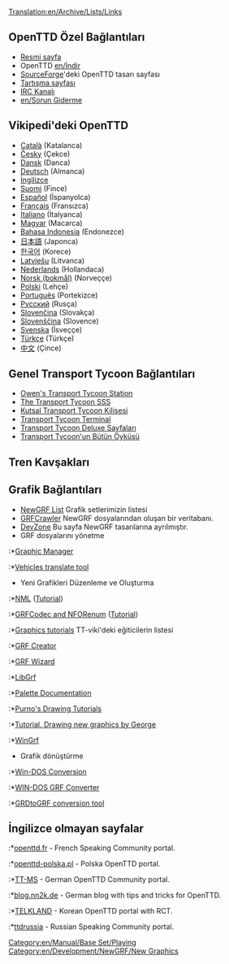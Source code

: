 [[Translation:en/Archive/Lists/Links]]
{{tr/İçindekiler}}

==OpenTTD Özel Bağlantıları==
*[http://www.openttd.org Resmi sayfa]
* OpenTTD [[en/İndir]] 
*[http://sourceforge.net/projects/openttd SourceForge]'deki OpenTTD tasarı sayfası
*[http://www.tt-forums.net/viewforum.php?f=55 Tartışma sayfası]
*[irc://irc.oftc.net/openttd IRC Kanalı]
*[[en/Sorun Giderme]]

==Vikipedi'deki OpenTTD==
*[http://ca.wikipedia.org/wiki/OpenTTD Català] (Katalanca)
*[http://cs.wikipedia.org/wiki/OpenTTD Česky] (Çekce)
*[http://da.wikipedia.org/wiki/OpenTTD Dansk] (Danca)
*[http://de.wikipedia.org/wiki/OpenTTD Deutsch] (Almanca)
*[http://en.wikipedia.org/wiki/OpenTTD İngilizce]
*[http://fi.wikipedia.org/wiki/OpenTTD Suomi] (Fince)
*[http://es.wikipedia.org/wiki/OpenTTD Español] (İspanyolca)
*[http://fr.wikipedia.org/wiki/OpenTTD Français] (Fransızca)
*[http://it.wikipedia.org/wiki/Transport_Tycoon Italiano] (İtalyanca)
*[http://hu.wikipedia.org/wiki/OpenTTD Magyar] (Macarca)
*[http://id.wikipedia.org/wiki/OpenTTD Bahasa Indonesia] (Endonezce)
*[http://ja.wikipedia.org/wiki/OpenTTD 日本語] (Japonca)
*[http://ko.wikipedia.org/wiki/OpenTTD 한국어] (Korece)
*[http://lv.wikipedia.org/wiki/OpenTTD Latviešu] (Litvanca)
*[http://nl.wikipedia.org/wiki/OpenTTD Nederlands] (Hollandaca)
*[http://no.wikipedia.org/wiki/OpenTTD Norsk (bokmål)] (Norveççe)
*[http://pl.wikipedia.org/wiki/OpenTTD Polski] (Lehçe)
*[http://pt.wikipedia.org/wiki/OpenTTD Português] (Portekizce)
*[http://ru.wikipedia.org/wiki/OpenTTD Русский] (Rusça)
*[http://sk.wikipedia.org/wiki/OpenTTD Slovenčina] (Slovakça)
*[http://sl.wikipedia.org/wiki/OpenTTD Slovenščina] (Slovence)
*[http://sv.wikipedia.org/wiki/OpenTTD Svenska] (İsveççe)
*[http://tr.wikipedia.org/wiki/OpenTTD Türkçe] (Türkçe)
*[http://zh.wikipedia.org/wiki/OpenTTD 中文] (Çince)

==Genel Transport Tycoon Bağlantıları==
*[http://www.transporttycoon.net/ Owen's Transport Tycoon Station]
*[http://i-want-a-website.com/about-tt/ The Transport Tycoon SSS]
*[http://www.nylon.net/ttd/index.html Kutsal Transport Tycoon Kilisesi]
*[http://www.tt-terminal.co.uk Transport Tycoon Terminal]
*[http://www.tycoongames.net/ttdpages.html Transport Tycoon Deluxe Sayfaları]
*[http://www.squidoo.com/history-of-transport-tycoon/ Transport Tycoon'un Bütün Öyküsü]

== Tren Kavşakları ==
{{en/Links/Train Junctions}}

==Grafik Bağlantıları==
* [[en/Community/NewGRF/Main Page|NewGRF List]] Grafik setlerimizin listesi
* [http://grfcrawler.tt-forums.net/ GRFCrawler] NewGRF dosyalarından oluşan bir veritabanı.
* [http://dev.openttdcoop.org/ DevZone] Bu sayfa NewGRF tasarılarına ayrılmıştır.
*GRF dosyalarını yönetme
:*[http://ttdpatch.de.vu Graphic Manager]
:*[http://www.antp.be/ttd/ Vehicles translate tool]

*Yeni Grafikleri Düzenleme ve Oluşturma
:*[http://dev.openttdcoop.org/projects/nml NML] ([http://www.tt-wiki.net/wiki/NMLTutorial Tutorial])
:*[http://dev.openttdcoop.org/projects/grfcodec/ GRFCodec and NFORenum] ([http://www.tt-wiki.net/wiki/NFOTutorial Tutorial])
:*[http://www.tt-wiki.net/wiki/GraphicsTutorial Graphics tutorials] TT-viki'deki eğiticilerin listesi
:*[http://www.tt-forums.net/viewtopic.php?t=6326 GRF Creator]
:*[http://www.andreszsogon.com/grf-wizard/ GRF Wizard]
:*[http://www.tt-forums.net/viewtopic.php?t=4968 LibGrf]
:*[http://newgrf-specs.tt-wiki.net/wiki/PalettesAndCoordinates#Palettes Palette Documentation]
:*[http://users.tt-forums.net/purno/PDT/ Purno's Drawing Tutorials]
:*[http://www.tt-wiki.net/wiki/DrawingSprites Tutorial. Drawing new graphics by George]
:*[http://ade.se/projects/wingrf/wingrf.zip WinGrf]

*Grafik dönüştürme
:*[http://www.tt-forums.net/viewtopic.php?t=4447 Win-DOS Conversion]
:*[http://www.tt-forums.net/viewtopic.php?p=236890#236890 WIN-DOS GRF Converter]
:*[http://www.tt-forums.net/viewtopic.php?t=5226 GRDtoGRF conversion tool]

==İngilizce olmayan sayfalar==
:*[http://www.openttd.fr openttd.fr] - French Speaking Community portal.
:*[http://www.openttd-polska.pl openttd-polska.pl] - Polska OpenTTD portal.
:*[http://www.tt-ms.de TT-MS] - German OpenTTD Community portal.
:*[http://www.blog.nn2k.de/spieletipps/openttd/ blog.nn2k.de] - German blog with tips and tricks for OpenTTD.
:*[http://www.korct.com TELKLAND] - Korean OpenTTD portal with RCT.
:*[http://forums.ttdrussia.net ttdrussia] - Russian Speaking Community portal.

[[Category:en/Manual/Base Set/Playing]]
[[Category:en/Development/NewGRF/New Graphics]]